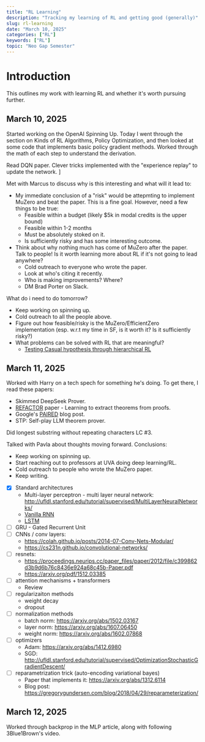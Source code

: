 ```yaml
---
title: "RL Learning"
description: "Tracking my learning of RL and getting good (generally)"
slug: rl-learning
date: "March 10, 2025"
categories: ["RL"]
keywords: ["RL"]
topic: "Neo Gap Semester"
---
```


# Introduction

This outlines my work with learning RL and whether it's worth pursuing further.

## March 10, 2025

Started working on the OpenAI Spinning Up. Today I went through the section on Kinds of RL Algorithms, 
Policy Optimization, and then looked at some code that implements basic policy gradient methods. Worked through the math 
of each step to understand the derivation. 

Read DQN paper. Clever tricks implemented with the "experience replay" to update the network. ]

Met with Marcus to discuss why is this interesting and what will it lead to:
- My immediate conclusion of a "risk" would be attepmting to implement MuZero and beat the paper. This is a fine goal. However, need a few things to be true:
    - Feasible within a budget (likely $5k in modal credits is the upper bound)
    - Feasible within 1-2 months
    - Must be absolutely stoked on it. 
    - Is sufficiently risky and has some interesting outcome. 
- Think about why nothing much has come of MuZero after the paper. Talk to people! Is it worth learning more about RL if it's not going to lead anywhere? 
    - Cold outreach to everyone who wrote the paper.
    - Look at who's citing it recently. 
    - Who is making improvements? Where? 
    - DM Brad Porter on Slack. 


What do i need to do tomorrow? 
- Keep working on spinning up.
- Cold outreach to all the people above. 
- Figure out how feasible/risky is the MuZero/EfficientZero implementation (esp. w.r.t my time in SF, is it worth it? Is it sufficiently risky?)
- What problems can be solved with RL that are meaningful? 
    - [Testing Casual hypothesis through hierarchical RL](https://openreview.net/pdf?id=ZqNcJ8uuHT)

## March 11, 2025

Worked with Harry on a tech spech for something he's doing. To get there, I read these papers:
- Skimmed DeepSeek Prover.
- [REFACTOR](https://www.semanticscholar.org/reader/5e7999443d37916269db5ff758587335335ff75d) paper - Learning to extract theorems from proofs. 
- Google's [PAIRED](https://research.google/blog/paired-a-new-multi-agent-approach-for-adversarial-environment-generation/) blog post.
- STP: Self-play LLM theorem prover.

Did longest substring without repeating characters LC #3.

Talked with Pavla about thoughts moving forward. Conclusions:
- Keep working on spinning up. 
- Start reaching out to professors at UVA doing deep learning/RL. 
- Cold outreach to people who wrote the MuZero paper. 
- Keep writing. 

- [x] Standard architectures 
    - Multi-layer perceptron - multi layer neural network: http://ufldl.stanford.edu/tutorial/supervised/MultiLayerNeuralNetworks/
    - [Vanilla RNN](https://karpathy.github.io/2015/05/21/rnn-effectiveness/)
    - [LSTM](https://arxiv.org/abs/1503.04069)
- [ ] GRU - Gated Recurrent Unit
- [ ] CNNs / conv layers:
    - https://colah.github.io/posts/2014-07-Conv-Nets-Modular/
    - https://cs231n.github.io/convolutional-networks/
- [ ] resnets:
    - https://proceedings.neurips.cc/paper_files/paper/2012/file/c399862d3b9d6b76c8436e924a68c45b-Paper.pdf
    - https://arxiv.org/pdf/1512.03385
- [ ] attention mechanisms + transformers
    - Review
- [ ] regularizaiton methods
    - weight decay
    - dropout
- [ ] normalization methods
    - batch norm: https://arxiv.org/abs/1502.03167
    - layer norm: https://arxiv.org/abs/1607.06450
    - weight norm: https://arxiv.org/abs/1602.07868
- [ ] optimizers
    - Adam: https://arxiv.org/abs/1412.6980
    - SGD: http://ufldl.stanford.edu/tutorial/supervised/OptimizationStochasticGradientDescent/
- [ ] reparametrization trick (auto-encoding variational bayes)
    - Paper that implements it: https://arxiv.org/abs/1312.6114
    - Blog post: https://gregorygundersen.com/blog/2018/04/29/reparameterization/


## March 12, 2025

Worked through backprop in the MLP article, along with following 3Blue1Brown's video. 







